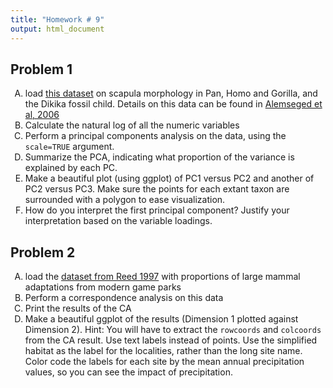 ```yaml
---
title: "Homework # 9"
output: html_document
---
```


## Problem 1

A.  load [this dataset](datasets/DIK-scap.txt) on scapula morphology in Pan, Homo and Gorilla, and the Dikika fossil child.  Details on this data can be found in [Alemseged et al, 2006](http://www.nature.com/nature/journal/v443/n7109/full/nature05047.html)
B.  Calculate the natural log of all the numeric variables
C.  Perform a principal components analysis on the data, using the `scale=TRUE` argument. 
D.  Summarize the PCA, indicating what proportion of the variance is explained by each PC.
E.  Make a beautiful plot (using ggplot) of PC1 versus PC2 and another of PC2 versus PC3.  Make sure the points for each extant taxon are surrounded with a polygon to ease visualization.
D.  How do you interpret the first principal component? Justify your interpretation based on the variable loadings.

## Problem 2

A.  load the [dataset from Reed 1997](http://hompal-stats.wabarr.com/datasets/Reed1997_modern_adaptations.csv) with proportions of large mammal adaptations from modern game parks
B.  Perform a correspondence analysis on this data
C.  Print the results of the CA
D.  Make a beautiful ggplot of the results (Dimension 1 plotted against Dimension 2).  Hint: You will have to extract the `rowcoords` and `colcoords` from the CA result.  Use text labels instead of points.  Use the simplified habitat as the label for the localities, rather than the long site name.  Color code the labels for each site by the mean annual precipitation values, so you can see the impact of precipitation. 
